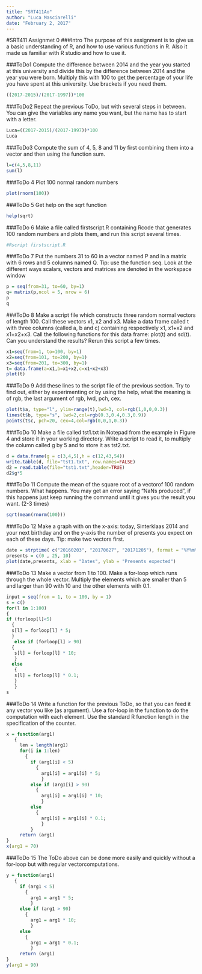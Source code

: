 ---
title: "SRT411Ao"
author: "Luca Masciarelli"
date: "February 2, 2017"
---

#SRT411 Assignmet 0 
###Intro
The purpose of this assignment is to give us a basic understanding of R, and how to use various functions in R. Also it made us familiar with R studio and how to use it. 

###ToDo1
Compute the difference between 2014 and the year you started at this university and divide this by the difference between 2014 and the year you were born. Multiply this with 100 to get the percentage of your life you have spent at this university. Use brackets if you need them.
```{r}
((2017-2015)/(2017-1997))*100
```
###ToDo2 
Repeat the previous ToDo, but with several steps in between. You can give the variables
any name you want, but the name has to start with a letter.
```{r}
Luca=((2017-2015)/(2017-1997))*100
Luca

```
###ToDo3
Compute the sum of 4, 5, 8 and 11 by first combining them into a vector and then using the
function sum.
```{r}
l=c(4,5,8,11)
sum(l)
```
###ToDo 4 
Plot 100 normal random numbers
```{r}
plot(rnorm(100))
```
###ToDo 5
Get help on the sqrt function
```{r}
help(sqrt)
```
###ToDo 6 
Make a file called firstscript.R containing Rcode that generates 100 random numbers and
plots them, and run this script several times.
```{r}
#Rscript firstscript.R
```
###ToDo 7 
Put the numbers 31 to 60 in a vector named P and in a matrix with 6 rows and 5 columns
named Q. Tip: use the function seq. Look at the different ways scalars, vectors and matrices
are denoted in the workspace window
```{r}
p = seq(from=31, to=60, by=1)
q= matrix(p,ncol = 5, nrow = 6)
p
q

```
###ToDo 8 
Make a script file which constructs three random normal vectors of length 100. Call these vectors x1, x2 and x3. Make a data frame called t with three columns (called a, b and c) containing respectively x1, x1+x2 and x1+x2+x3. Call the following functions for this data frame: plot(t) and sd(t). Can you understand the results? Rerun this script a few times.
```{r}
x1=seq(from=1, to=100, by=1)
x2=seq(from=101, to=200, by=1)
x3=seq(from=201, to=300, by=1)
t= data.frame(a=x1,b=x1+x2,c=x1+x2+x3)
plot(t)
```
###ToDo 9
Add these lines to the script file of the previous section. Try to find out, either by experimenting or by using the help, what the meaning is of rgb, the last argument of rgb, lwd, pch, cex.
```{r}
plot(t$a, type="l", ylim=range(t),lwd=3, col=rgb(1,0,0,0.3))
lines(t$b, type="s", lwd=2,col=rgb(0.3,0.4,0.3,0.9))
points(t$c, pch=20, cex=4,col=rgb(0,0,1,0.3))

```
###ToDo 10 
Make a file called tst1.txt in Notepad from the example in Figure 4 and store it in your working directory. Write a script to read it, to multiply the column called g by 5 and to store it as tst2.txt.
```{r}
d = data.frame(g = c(3,4,5),h = c(12,43,54))
write.table(d, file="tst1.txt", row.names=FALSE)
d2 = read.table(file="tst1.txt",header=TRUE)
d2$g*5
```
###ToDo 11
Compute the mean of the square root of a vectorof 100 random numbers. What happens. You may get an error saying "NaNs produced", if this happens just keep running the command until it gives you the result you want. (2-3 times)
```{r}
sqrt(mean(rnorm(100)))
```
###ToDo 12
Make a graph with on the x-axis: today, Sinterklaas 2014 and your next birthday and on the y-axis the number of presents you expect on each of these days. Tip: make two vectors first.
```{r}
date = strptime( c("20160203", "20170627", "20171205"), format = "%Y%m%d")
presents = c(0 , 25, 10)
plot(date,presents, xlab = "Dates", ylab = "Presents expected")

```
###ToDo 13
Make a vector from 1 to 100. Make a for-loop which runs through the whole vector. Multiply the elements which are smaller than 5 and larger than 90 with 10 and the other elements with 0.1.
```{r}
input = seq(from = 1, to = 100, by = 1)
s = c()
for(l in 1:100)
{
if (forloop[l]<5)
  {
  s[l] = forloop[l] * 5;
  }
   else if (forloop[l] > 90)
  {
   s[l] = forloop[l] * 10;
   }
  else
   {
   s[l] = forloop[l] * 0.1;
   }
   }
s
```
###ToDo 14
Write a function for the previous ToDo, so that you can feed it any vector you like (as argument). Use a for-loop in the function to do the computation with each element. Use the standard R function length in the specification of the counter.
```{r}
x = function(arg1)
   {
     len = length(arg1)
     for(i in 1:len)
       {
         if (arg1[i] < 5)
           {
             arg1[i] = arg1[i] * 5;
             }
         else if (arg1[i] > 90)
           {
             arg1[i] = arg1[i] * 10;
             }
         else
           {
             arg1[i] = arg1[i] * 0.1;
             }
         }
     return (arg1)
}
x(arg1 = 70)
```
###ToDo 15
The ToDo above can be done more easily and quickly without a for-loop but with regular vectorcomputations.
```{r}
y = function(arg1)
   {
     if (arg1 < 5)
       {
         arg1 = arg1 * 5;
         }
     else if (arg1 > 90)
       {
         arg1 = arg1 * 10;
         }
     else
       {
         arg1 = arg1 * 0.1;
         }
     return (arg1)
}
y(arg1 = 90)
```